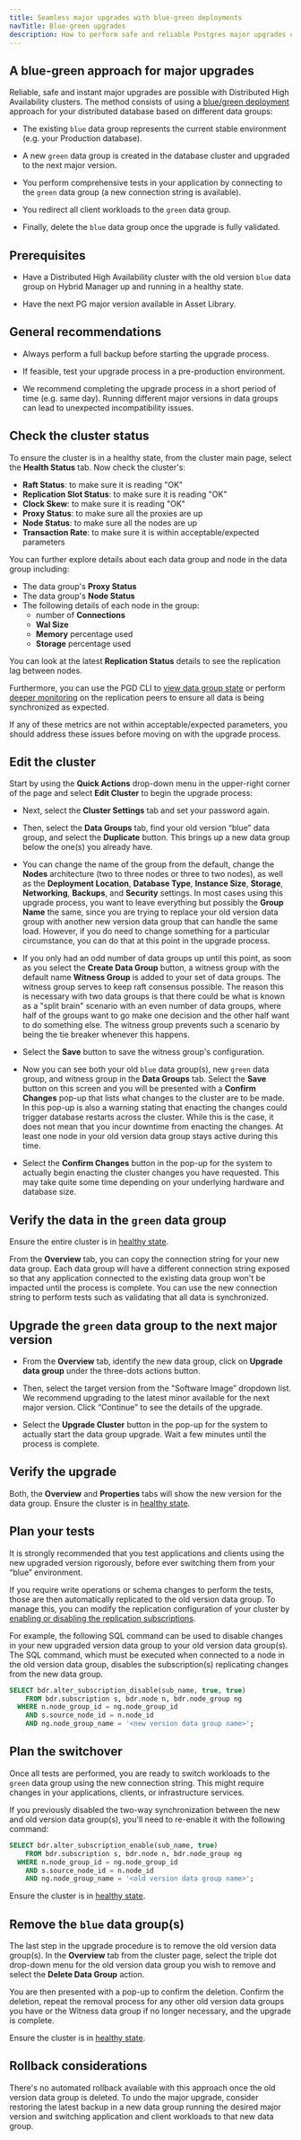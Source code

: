 ```yaml
---
title: Seamless major upgrades with blue-green deployments
navTitle: Blue-green upgrades
description: How to perform safe and reliable Postgres major upgrades on DHA clusters with a blue-green deployment approach
---
```


## A blue-green approach for major upgrades

Reliable, safe and instant major upgrades are possible with Distributed High Availability clusters. The method consists of using a [blue/green deployment](https://en.wikipedia.org/wiki/Blue%E2%80%93green_deployment) approach for your distributed database based on different data groups:

- The existing `blue` data group represents the current stable environment (e.g. your Production database).

- A new `green` data group is created in the database cluster and upgraded to the next major version.

- You perform comprehensive tests in your application by connecting to the `green` data group (a new connection string is available).

- You redirect all client workloads to the `green` data group.

- Finally, delete the `blue` data group once the upgrade is fully validated.

## Prerequisites

- Have a Distributed High Availability cluster with the old version `blue` data group on Hybrid Manager up and running in a healthy state.

- Have the next PG major version available in Asset Library.

## General recommendations

* Always perform a full backup before starting the upgrade process. 

* If feasible, test your upgrade process in a pre-production environment. 

* We recommend completing the upgrade process in a short period of time (e.g. same day). Running different major versions in data groups can lead to unexpected incompatibility issues.  

## Check the cluster status

To ensure the cluster is in a healthy state, from the cluster main page, select the **Health Status** tab. Now check the cluster's:

- **Raft Status**: to make sure it is reading "OK"
- **Replication Slot Status**: to make sure it is reading "OK"
- **Clock Skew**: to make sure it is reading "OK"
- **Proxy Status**: to make sure all the proxies are up
- **Node Status**: to make sure all the nodes are up
- **Transaction Rate**: to make sure it is within acceptable/expected parameters

You can further explore details about each data group and node in the data group including:

- The data group's **Proxy Status**
- The data group's **Node Status**
- The following details of each node in the group:
  - number of **Connections**
  - **Wal Size**
  - **Memory** percentage used
  - **Storage** percentage used

You can look at the latest **Replication Status** details to see the replication lag between nodes.

Furthermore, you can use the PGD CLI to [view data group state](/pgd/latest/cli/command_ref/group/show/) or perform [deeper monitoring](/pgd/latest/monitoring/sql/#monitoring-replication-peers) on the replication peers to ensure all data is being synchronized as expected.

If any of these metrics are not within acceptable/expected parameters, you should address these issues before moving on with the upgrade process.

## Edit the cluster

Start by using the **Quick Actions** drop-down menu in the upper-right corner of the page and select **Edit Cluster** to begin the upgrade process:

- Next, select the **Cluster Settings** tab and set your password again.

- Then, select the **Data Groups** tab, find your old version “blue” data group, and select the **Duplicate** button. This brings up a new data group below the one(s) you already have. 

- You can change the name of the group from the default, change the **Nodes** architecture (two to three nodes or three to two nodes), as well as the **Deployment Location**, **Database Type**, **Instance Size**, **Storage**, **Networking**, **Backups**, and **Security** settings.
In most cases using this upgrade process, you want to leave everything but possibly the **Group Name** the same, since you are trying to replace your old version data group with another new version data group that can handle the same load.
However, if you do need to change something for a particular circumstance, you can do that at this point in the upgrade process.

- If you only had an odd number of data groups up until this point, as soon as you select the **Create Data Group** button, a witness group with the default name **Witness Group** is added to your set of data groups. The witness group serves to keep raft consensus possible.
The reason this is necessary with two data groups is that there could be what is known as a "split brain" scenario with an even number of data groups, where half of the groups want to go make one decision and the other half want to do something else.
The witness group prevents such a scenario by being the tie breaker whenever this happens.

- Select the **Save** button to save the witness group's configuration.

- Now you can see both your old `blue` data group(s), new `green` data group, and witness group in the **Data Groups** tab. Select the **Save** button on this screen and you will be presented with a **Confirm Changes** pop-up that lists what changes to the cluster are to be made.
In this pop-up is also a warning stating that enacting the changes could trigger database restarts across the cluster. 
While this is the case, it does not mean that you incur downtime from enacting the changes. At least one node in your old version data group stays active during this time.

- Select the **Confirm Changes** button in the pop-up for the system to actually begin enacting the cluster changes you have requested.
This may take quite some time depending on your underlying hardware and database size.

## Verify the data in the `green` data group

Ensure the entire cluster is in [healthy state](#check-the-cluster-status).

From the **Overview** tab, you can copy the connection string for your new data group. Each data group will have a different connection string exposed so that any application connected to the existing data group won't be impacted until the process is complete. 
You can use the new connection string to perform tests such as validating that all data is synchronized. 

## Upgrade the `green` data group to the next major version

- From the **Overview** tab, identify the new data group, click on **Upgrade data group** under the three-dots actions button.

- Then, select the target version from the "Software Image” dropdown list. We recommend upgrading to the latest minor available for the next major version. Click “Continue” to see the details of the upgrade. 

- Select the **Upgrade Cluster** button in the pop-up for the system to actually start the data group upgrade. Wait a few minutes until the process is complete. 

## Verify the upgrade

Both, the **Overview** and **Properties** tabs will show the new version for the data group. 
Ensure the cluster is in [healthy state](#check-the-cluster-status).

## Plan your tests

It is strongly recommended that you test applications and clients using the new upgraded version rigorously, before ever switching them from your “blue” environment.

If you require write operations or schema changes to perform the tests, those are then automatically replicated to the old version data group.
To manage this, you can modify the replication configuration of your cluster by [enabling or disabling the replication subscriptions](https://enterprisedb.com/docs/pgd/latest/reference/nodes-management-interfaces/#bdralter_subscription_disable). 

For example, the following SQL command can be used to disable changes in your new upgraded version data group to your old version data group(s). The SQL command, which must be executed when connected to a node in the old version data group, disables the subscription(s) replicating changes from the new data group.

```sql
SELECT bdr.alter_subscription_disable(sub_name, true, true)
    FROM bdr.subscription s, bdr.node n, bdr.node_group ng
  WHERE n.node_group_id = ng.node_group_id
    AND s.source_node_id = n.node_id
    AND ng.node_group_name = '<new version data group name>';
```

## Plan the switchover

Once all tests are performed, you are ready to switch workloads to the `green` data group using the new connection string.
This might require changes in your applications, clients, or infrastructure services.

If you previously disabled the two-way synchronization between the new and old version data group(s), you'll need to re-enable it with the following command:

```sql
SELECT bdr.alter_subscription_enable(sub_name, true)
    FROM bdr.subscription s, bdr.node n, bdr.node_group ng
  WHERE n.node_group_id = ng.node_group_id
    AND s.source_node_id = n.node_id
    AND ng.node_group_name = '<old version data group name>';
```

Ensure the cluster is in [healthy state](#check-the-cluster-status).

## Remove the `blue` data group(s)

The last step in the upgrade procedure is to remove the old version data group(s).
In the **Overview** tab from the cluster page, select the triple dot drop-down menu for the old version data group you wish to remove and select the **Delete Data Group** action.

You are then presented with a pop-up to confirm the deletion.
Confirm the deletion, repeat the removal process for any other old version data groups you have or the Witness data group if no longer necessary, and the upgrade is complete.

Ensure the cluster is in [healthy state](#check-the-cluster-status).

## Rollback considerations

There's no automated rollback available with this approach once the old version data group is deleted.
To undo the major upgrade, consider restoring the latest backup in a new data group running the desired major version and switching application and client workloads to that new data group.

